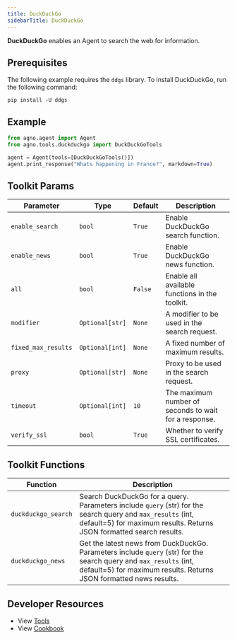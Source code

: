 ```yaml
---
title: DuckDuckGo
sidebarTitle: DuckDuckGo
---
```


**DuckDuckGo** enables an Agent to search the web for information.

## Prerequisites

The following example requires the `ddgs` library. To install DuckDuckGo, run the following command:

```shell
pip install -U ddgs
```

## Example

```python cookbook/tools/duckduckgo.py
from agno.agent import Agent
from agno.tools.duckduckgo import DuckDuckGoTools

agent = Agent(tools=[DuckDuckGoTools()])
agent.print_response("Whats happening in France?", markdown=True)
```

## Toolkit Params

| Parameter           | Type              | Default | Description                                                                                          |
| ------------------- | ----------------- | ------- | ---------------------------------------------------------------------------------------------------- |
| `enable_search`     | `bool`            | `True`  | Enable DuckDuckGo search function.                                                                  |
| `enable_news`       | `bool`            | `True`  | Enable DuckDuckGo news function.                                                                    |
| `all`               | `bool`            | `False` | Enable all available functions in the toolkit.                                                      |
| `modifier`          | `Optional[str]`   | `None`  | A modifier to be used in the search request.                                                        |
| `fixed_max_results` | `Optional[int]`   | `None`  | A fixed number of maximum results.                                                                  |
| `proxy`             | `Optional[str]`   | `None`  | Proxy to be used in the search request.                                                             |
| `timeout`           | `Optional[int]`   | `10`    | The maximum number of seconds to wait for a response.                                               |
| `verify_ssl`        | `bool`            | `True`  | Whether to verify SSL certificates.                                                                 |

## Toolkit Functions

| Function            | Description                                                                                                                                                         |
| ------------------- | ------------------------------------------------------------------------------------------------------------------------------------------------------------------- |
| `duckduckgo_search` | Search DuckDuckGo for a query. Parameters include `query` (str) for the search query and `max_results` (int, default=5) for maximum results. Returns JSON formatted search results. |
| `duckduckgo_news`   | Get the latest news from DuckDuckGo. Parameters include `query` (str) for the search query and `max_results` (int, default=5) for maximum results. Returns JSON formatted news results. |

## Developer Resources

- View [Tools](https://github.com/agno-agi/agno/blob/main/libs/agno/agno/tools/duckduckgo.py)
- View [Cookbook](https://github.com/agno-agi/agno/tree/v2.0/cookbook/tools/duckduckgo_tools.py)
